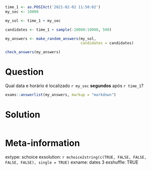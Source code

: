 ```r
time_1 <- as.POSIXct('2021-02-02 11:50:02')
my_sec <- 10000

my_sol <- time_1 + my_sec
```

```r
candidates <- time_1 + sample(-10000:10000, 500)

my_answers <- make_random_answers(my_sol, 
                                  candidates = candidates)

check_answers(my_answers)

```

Question
========

Qual data e horário é localizado `r my_sec` **segundos** após `r time_1`?


```r
exams::answerlist(my_answers, markup = "markdown")
```

Solution
================

```r
```

Meta-information
================
extype: schoice
exsolution: `r mchoice2string(c(TRUE, FALSE, FALSE, FALSE, FALSE), single = TRUE)`
exname: dates 3
exshuffle: TRUE
